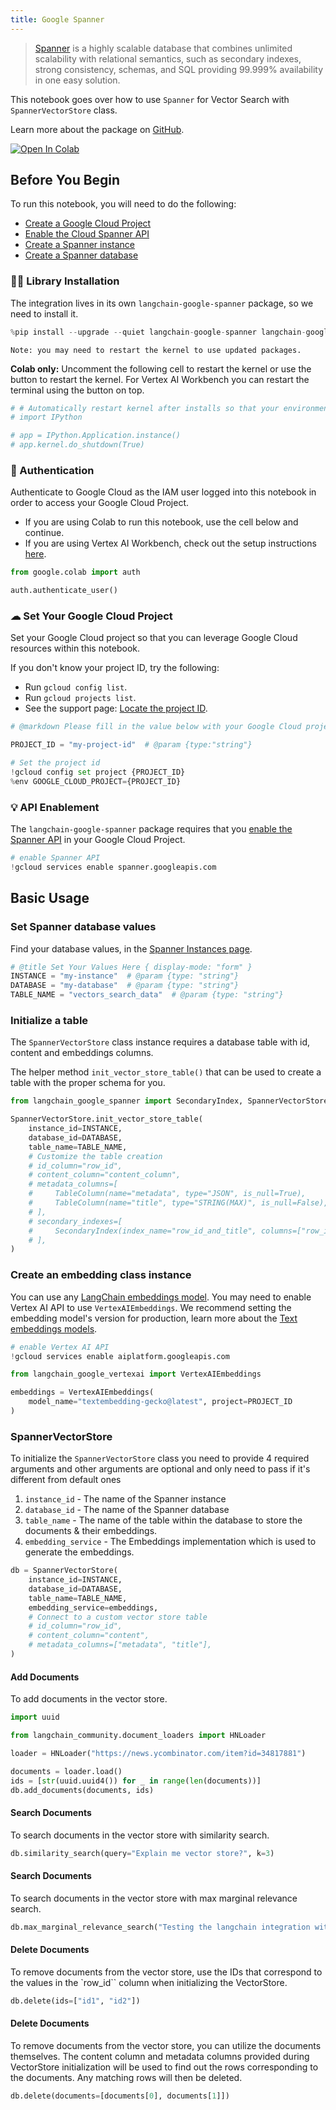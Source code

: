 ```yaml
---
title: Google Spanner
---
```


> [Spanner](https://cloud.google.com/spanner) is a highly scalable database that combines unlimited scalability with relational semantics, such as secondary indexes, strong consistency, schemas, and SQL providing 99.999% availability in one easy solution.

This notebook goes over how to use `Spanner` for Vector Search with `SpannerVectorStore` class.

Learn more about the package on [GitHub](https://github.com/googleapis/langchain-google-spanner-python/).

[![Open In Colab](https://colab.research.google.com/assets/colab-badge.svg)](https://colab.research.google.com/github/googleapis/langchain-google-spanner-python/blob/main/docs/vector_store.ipynb)

## Before You Begin

To run this notebook, you will need to do the following:

* [Create a Google Cloud Project](https://developers.google.com/workspace/guides/create-project)
* [Enable the Cloud Spanner API](https://console.cloud.google.com/flows/enableapi?apiid=spanner.googleapis.com)
* [Create a Spanner instance](https://cloud.google.com/spanner/docs/create-manage-instances)
* [Create a Spanner database](https://cloud.google.com/spanner/docs/create-manage-databases)

### 🦜🔗 Library Installation

The integration lives in its own `langchain-google-spanner` package, so we need to install it.

```python
%pip install --upgrade --quiet langchain-google-spanner langchain-google-vertexai
```

```output
Note: you may need to restart the kernel to use updated packages.
```

**Colab only:** Uncomment the following cell to restart the kernel or use the button to restart the kernel. For Vertex AI Workbench you can restart the terminal using the button on top.

```python
# # Automatically restart kernel after installs so that your environment can access the new packages
# import IPython

# app = IPython.Application.instance()
# app.kernel.do_shutdown(True)
```

### 🔐 Authentication

Authenticate to Google Cloud as the IAM user logged into this notebook in order to access your Google Cloud Project.

* If you are using Colab to run this notebook, use the cell below and continue.
* If you are using Vertex AI Workbench, check out the setup instructions [here](https://github.com/GoogleCloudPlatform/generative-ai/tree/main/setup-env).

```python
from google.colab import auth

auth.authenticate_user()
```

### ☁ Set Your Google Cloud Project

Set your Google Cloud project so that you can leverage Google Cloud resources within this notebook.

If you don't know your project ID, try the following:

* Run `gcloud config list`.
* Run `gcloud projects list`.
* See the support page: [Locate the project ID](https://support.google.com/googleapi/answer/7014113).

```python
# @markdown Please fill in the value below with your Google Cloud project ID and then run the cell.

PROJECT_ID = "my-project-id"  # @param {type:"string"}

# Set the project id
!gcloud config set project {PROJECT_ID}
%env GOOGLE_CLOUD_PROJECT={PROJECT_ID}
```

### 💡 API Enablement

The `langchain-google-spanner` package requires that you [enable the Spanner API](https://console.cloud.google.com/flows/enableapi?apiid=spanner.googleapis.com) in your Google Cloud Project.

```python
# enable Spanner API
!gcloud services enable spanner.googleapis.com
```

## Basic Usage

### Set Spanner database values

Find your database values, in the [Spanner Instances page](https://console.cloud.google.com/spanner?_ga=2.223735448.2062268965.1707700487-2088871159.1707257687).

```python
# @title Set Your Values Here { display-mode: "form" }
INSTANCE = "my-instance"  # @param {type: "string"}
DATABASE = "my-database"  # @param {type: "string"}
TABLE_NAME = "vectors_search_data"  # @param {type: "string"}
```

### Initialize a table

The `SpannerVectorStore` class instance requires a database table with id, content and embeddings columns.

The helper method `init_vector_store_table()` that can be used to create a table with the proper schema for you.

```python
from langchain_google_spanner import SecondaryIndex, SpannerVectorStore, TableColumn

SpannerVectorStore.init_vector_store_table(
    instance_id=INSTANCE,
    database_id=DATABASE,
    table_name=TABLE_NAME,
    # Customize the table creation
    # id_column="row_id",
    # content_column="content_column",
    # metadata_columns=[
    #     TableColumn(name="metadata", type="JSON", is_null=True),
    #     TableColumn(name="title", type="STRING(MAX)", is_null=False),
    # ],
    # secondary_indexes=[
    #     SecondaryIndex(index_name="row_id_and_title", columns=["row_id", "title"])
    # ],
)
```

### Create an embedding class instance

You can use any [LangChain embeddings model](/oss/python/integrations/text_embedding/).
You may need to enable Vertex AI API to use `VertexAIEmbeddings`. We recommend setting the embedding model's version for production, learn more about the [Text embeddings models](https://cloud.google.com/vertex-ai/docs/generative-ai/model-reference/text-embeddings).

```python
# enable Vertex AI API
!gcloud services enable aiplatform.googleapis.com
```

```python
from langchain_google_vertexai import VertexAIEmbeddings

embeddings = VertexAIEmbeddings(
    model_name="textembedding-gecko@latest", project=PROJECT_ID
)
```

### SpannerVectorStore

To initialize the `SpannerVectorStore` class you need to provide 4 required arguments and other arguments are optional and only need to pass if it's different from default ones

1. `instance_id` - The name of the Spanner instance
1. `database_id` - The name of the Spanner database
1. `table_name` - The name of the table within the database to store the documents & their embeddings.
1. `embedding_service` - The Embeddings implementation which is used to generate the embeddings.

```python
db = SpannerVectorStore(
    instance_id=INSTANCE,
    database_id=DATABASE,
    table_name=TABLE_NAME,
    embedding_service=embeddings,
    # Connect to a custom vector store table
    # id_column="row_id",
    # content_column="content",
    # metadata_columns=["metadata", "title"],
)
```

#### Add Documents

To add documents in the vector store.

```python
import uuid

from langchain_community.document_loaders import HNLoader

loader = HNLoader("https://news.ycombinator.com/item?id=34817881")

documents = loader.load()
ids = [str(uuid.uuid4()) for _ in range(len(documents))]
db.add_documents(documents, ids)
```

#### Search Documents

To search documents in the vector store with similarity search.

```python
db.similarity_search(query="Explain me vector store?", k=3)
```

#### Search Documents

To search documents in the vector store with max marginal relevance search.

```python
db.max_marginal_relevance_search("Testing the langchain integration with spanner", k=3)
```

#### Delete Documents

To remove documents from the vector store, use the IDs that correspond to the values in the `row_id`` column when initializing the VectorStore.

```python
db.delete(ids=["id1", "id2"])
```

#### Delete Documents

To remove documents from the vector store, you can utilize the documents themselves. The content column and metadata columns provided during VectorStore initialization will be used to find out the rows corresponding to the documents. Any matching rows will then be deleted.

```python
db.delete(documents=[documents[0], documents[1]])
```
